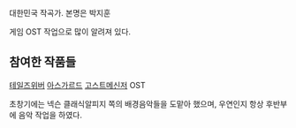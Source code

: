 대한민국 작곡가. 본명은 박지훈

게임 OST 작업으로 많이 알려져 있다.

== 참여한 작품들 ==

[[테일즈위버]]
[[아스가르드]]
[[고스트메신저]] OST

초창기에는 넥슨 클래식알피지 쪽의 배경음악들을 도맡아 했으며, 우연인지 항상 후반부에 음악 작업을 하였다.
